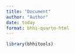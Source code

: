 ```yaml
---
title: "Document"
author: "Author"
date: today
format: bhhi-quarto-html
---
```


```r
library(bhhitools)
```

